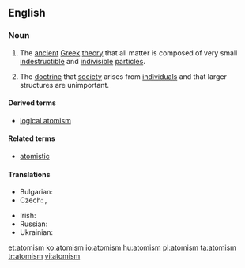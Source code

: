 ==English==
{{wikipedia}}
===Noun===
{{en-noun|s|-}}

#{{philosophy}} The [[ancient]] [[Greek]] [[theory]] that all matter is composed of very small [[indestructible]] and [[indivisible]] [[particle]]s.
#{{philosophy}} The [[doctrine]] that [[society]] arises from [[individual]]s and that larger structures are unimportant.

====Derived terms====
* [[logical atomism]]

====Related terms====
*[[atomistic]]

====Translations====
{{trans-top|ancient Greek theory}}
* Bulgarian: {{t|bg|атомизъм|m|sc=Cyrl}}
* Czech: {{t-|cs|atomismus|m}}, {{t-|cs|atomizmus|m}}
{{trans-mid}}
* Irish: {{t-|ga|adamhachas|m|xs=Irish}}
* Russian: {{t|ru|атомизм|m|sc=Cyrl}}
* Ukrainian: {{t|uk|атомізм|m|sc=Cyrl}}
{{trans-bottom}}

[[et:atomism]]
[[ko:atomism]]
[[io:atomism]]
[[hu:atomism]]
[[pl:atomism]]
[[ta:atomism]]
[[tr:atomism]]
[[vi:atomism]]
